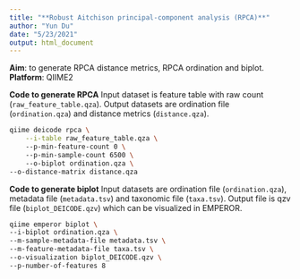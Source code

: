 ---
title: "**Robust Aitchison principal-component analysis (RPCA)**"
author: "Yun Du"
date: "5/23/2021"
output: html_document
---

**Aim**: to generate RPCA distance metrics, RPCA ordination and biplot.
**Platform**: QIIME2


**Code to generate RPCA**
Input dataset is feature table with raw count (`raw_feature_table.qza`). Output datasets are ordination file (`ordination.qza`) and distance metrics (`distance.qza`).

```{bash}
qiime deicode rpca \
    --i-table raw_feature_table.qza \ 
    --p-min-feature-count 0 \ 
    --p-min-sample-count 6500 \ 
    --o-biplot ordination.qza \ 
--o-distance-matrix distance.qza 

```

**Code to generate biplot**
Input datasets are ordination file (`ordination.qza`), metadata file (`metadata.tsv`) and taxonomic file (`taxa.tsv`). Output file is qzv file (`biplot_DEICODE.qzv`) which can be visualized in EMPEROR.

```{bash}
qiime emperor biplot \
--i-biplot ordination.qza \
--m-sample-metadata-file metadata.tsv \
--m-feature-metadata-file taxa.tsv \
--o-visualization biplot_DEICODE.qzv \
--p-number-of-features 8

```

